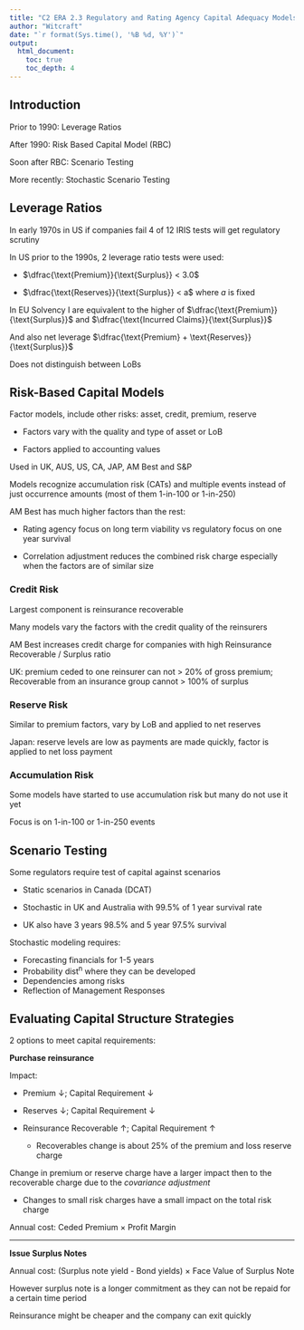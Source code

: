 ```yaml
---
title: "C2 ERA 2.3 Regulatory and Rating Agency Capital Adequacy Models"
author: "Witcraft"
date: "`r format(Sys.time(), '%B %d, %Y')`"
output: 
  html_document:
    toc: true
    toc_depth: 4
---
```


## Introduction

Prior to 1990: Leverage Ratios

After 1990: Risk Based Capital Model (RBC)

Soon after RBC: Scenario Testing

More recently: Stochastic Scenario Testing

## Leverage Ratios

In early 1970s in US if companies fail 4 of 12 IRIS tests will get regulatory scrutiny

In US prior to the 1990s, 2 leverage ratio tests were used:

* $\dfrac{\text{Premium}}{\text{Surplus}} < 3.0$

* $\dfrac{\text{Reserves}}{\text{Surplus}} < a$ where $a$ is fixed

In EU Solvency I are equivalent to the higher of $\dfrac{\text{Premium}}{\text{Surplus}}$ and $\dfrac{\text{Incurred Claims}}{\text{Surplus}}$

And also net leverage $\dfrac{\text{Premium} + \text{Reserves}}{\text{Surplus}}$

Does not distinguish between LoBs

## Risk-Based Capital Models

Factor models, include other risks: asset, credit, premium, reserve

* Factors vary with the quality and type of asset or LoB

* Factors applied to accounting values

Used in UK, AUS, US, CA, JAP, AM Best and S&P

Models recognize accumulation risk (CATs) and multiple events instead of just occurrence amounts (most of them 1-in-100 or 1-in-250)

AM Best has much higher factors than the rest:

* Rating agency focus on long term viability vs regulatory focus on one year survival

* Correlation adjustment reduces the combined risk charge especially when the factors are of similar size

### Credit Risk

Largest component is reinsurance recoverable

Many models vary the factors with the credit quality of the reinsurers

AM Best increases credit charge for companies with high Reinsurance Recoverable / Surplus ratio

UK: premium ceded to one reinsurer can not > 20% of gross premium; Recoverable from an insurance group cannot > 100% of surplus

### Reserve Risk

Similar to premium factors, vary by LoB and applied to net reserves

Japan: reserve levels are low as payments are made quickly, factor is applied to net loss payment

### Accumulation Risk

Some models have started to use accumulation risk but many do not use it yet

Focus is on 1-in-100 or 1-in-250 events

## Scenario Testing

Some regulators require test of capital against scenarios

* Static scenarios in Canada (DCAT)

* Stochastic in UK and Australia with 99.5% of 1 year survival rate

* UK also have 3 years 98.5% and 5 year 97.5% survival

Stochastic modeling requires:

* Forecasting financials for 1-5 years
* Probability dist^n^ where they can be developed
* Dependencies among risks
* Reflection of Management Responses

## Evaluating Capital Structure Strategies

2 options to meet capital requirements:

**Purchase reinsurance**

Impact: 

* Premium $\downarrow$; Capital Requirement $\downarrow$

* Reserves $\downarrow$; Capital Requirement $\downarrow$

* Reinsurance Recoverable $\uparrow$; Capital Requirement $\uparrow$

    * Recoverables change is about 25% of the premium and loss reserve charge
    
Change in premium or reserve charge have a larger impact then to the recoverable charge due to the *covariance adjustment*

* Changes to small risk charges have a small impact on the total risk charge

Annual cost: Ceded Premium $\times$ Profit Margin

***

**Issue Surplus Notes**

Annual cost: (Surplus note yield - Bond yields) $\times$ Face Value of Surplus Note

However surplus note is a longer commitment as they can not be repaid for a certain time period

Reinsurance might be cheaper and the company can exit quickly